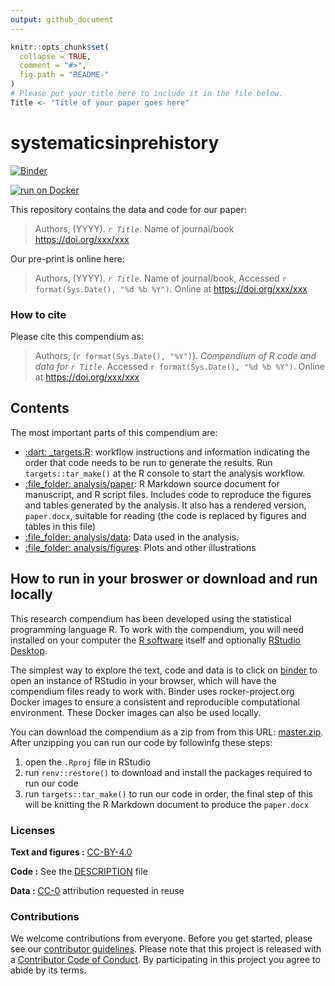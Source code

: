```yaml
---
output: github_document
---
```


<!-- README.md is generated from README.Rmd. Please edit that file -->

```r
knitr::opts_chunk$set(
  collapse = TRUE,
  comment = "#>",
  fig.path = "README-"
)
# Please put your title here to include it in the file below.
Title <- "Title of your paper goes here"
```

# systematicsinprehistory

[![Binder](https://mybinder.org/badge_logo.svg)](https://mybinder.org/v2/gh/benmarwick/systematicsinprehistory/master?urlpath=rstudio)

[![run on Docker](https://github.com/benmarwick/systematicsinprehistory/workflows/run-on-docker/badge.svg)](https://github.com/benmarwick/systematicsinprehistory/actions)

This repository contains the data and code for our paper:

> Authors, (YYYY). _`r Title`_. Name of journal/book <https://doi.org/xxx/xxx>

Our pre-print is online here:

> Authors, (YYYY). _`r Title`_. Name of journal/book, Accessed `r format(Sys.Date(), "%d %b %Y")`. Online at <https://doi.org/xxx/xxx>


### How to cite

Please cite this compendium as:

> Authors, (`r format(Sys.Date(), "%Y")`). _Compendium of R code and data for `r Title`_. Accessed `r format(Sys.Date(), "%d %b %Y")`. Online at <https://doi.org/xxx/xxx>

## Contents

The most important parts of this compendium are:

-   [:dart: \_targets.R](_targets.R): workflow instructions and
    information indicating the order that code needs to be run to
    generate the results. Run `targets::tar_make()` at the R console to
  start the analysis workflow.    
  - [:file\_folder: analysis/paper](/analysis/paper): R Markdown source document
    for manuscript, and R script files. Includes code to reproduce the figures and
    tables generated by the analysis. It also has a rendered version,
    `paper.docx`, suitable for reading (the code is replaced by figures
    and tables in this file)
  - [:file\_folder: analysis/data](/analysis/data): Data used in the analysis.
  - [:file\_folder: analysis/figures](/analysis/figures): Plots and other
    illustrations

## How to run in your broswer or download and run locally

This research compendium has been developed using the statistical programming
language R. To work with the compendium, you will need
installed on your computer the [R software](https://cloud.r-project.org/)
itself and optionally [RStudio Desktop](https://rstudio.com/products/rstudio/download/).

The simplest way to explore the text, code and data is to click on
[binder](https://mybinder.org/v2/gh/benmarwick/systematicsinprehistory/master?urlpath=rstudio)
to open an instance of RStudio in your browser, which will have the
compendium files ready to work with. Binder uses rocker-project.org
Docker images to ensure a consistent and reproducible computational
environment. These Docker images can also be used locally.

You can download the compendium as a zip from from this URL:
[master.zip](/archive/master.zip). After unzipping you can run our code by followinfg these steps:

1. open the `.Rproj` file in RStudio      
2. run `renv::restore()` to download and install the packages required to run our code     
3. run `targets::tar_make()` to run our code in order, the final step of this will be 
 knitting the R Markdown document to produce the `paper.docx`    

### Licenses

**Text and figures :**  [CC-BY-4.0](http://creativecommons.org/licenses/by/4.0/)

**Code :** See the [DESCRIPTION](DESCRIPTION) file

**Data :** [CC-0](http://creativecommons.org/publicdomain/zero/1.0/) attribution requested in reuse

### Contributions

We welcome contributions from everyone. Before you get started, please see our [contributor guidelines](CONTRIBUTING.md). Please note that this project is released with a [Contributor Code of Conduct](CONDUCT.md). By participating in this project you agree to abide by its terms.

